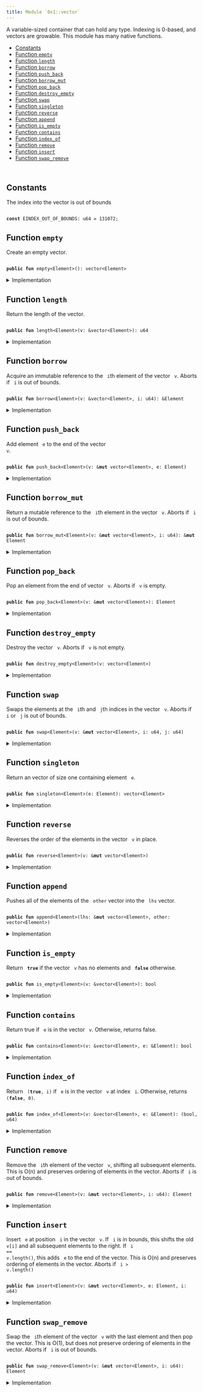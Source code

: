 ```yaml
---
title: Module `0x1::vector`
---
```


<Link id="0x1_vector"/>
A variable-sized container that can hold any type. Indexing is 0-based, and
vectors are growable. This module has many native functions.


-  [Constants](#@Constants_0)
-  [Function `empty`](#0x1_vector_empty)
-  [Function `length`](#0x1_vector_length)
-  [Function `borrow`](#0x1_vector_borrow)
-  [Function `push_back`](#0x1_vector_push_back)
-  [Function `borrow_mut`](#0x1_vector_borrow_mut)
-  [Function `pop_back`](#0x1_vector_pop_back)
-  [Function `destroy_empty`](#0x1_vector_destroy_empty)
-  [Function `swap`](#0x1_vector_swap)
-  [Function `singleton`](#0x1_vector_singleton)
-  [Function `reverse`](#0x1_vector_reverse)
-  [Function `append`](#0x1_vector_append)
-  [Function `is_empty`](#0x1_vector_is_empty)
-  [Function `contains`](#0x1_vector_contains)
-  [Function `index_of`](#0x1_vector_index_of)
-  [Function `remove`](#0x1_vector_remove)
-  [Function `insert`](#0x1_vector_insert)
-  [Function `swap_remove`](#0x1_vector_swap_remove)


<pre><code>
</code></pre>



<Link id="@Constants_0"></Link>

## Constants


<Link id="0x1_vector_EINDEX_OUT_OF_BOUNDS"></Link>

The index into the vector is out of bounds


<pre><code>
<b>const</b> <Link to="../move-stdlib/vector#0x1_vector_EINDEX_OUT_OF_BOUNDS">EINDEX_OUT_OF_BOUNDS</Link>: u64 = 131072;
</code></pre>



<Link id="0x1_vector_empty"></Link>

## Function `empty`

Create an empty vector.


<pre><code>
<b>public</b> <b>fun</b> <Link to="../move-stdlib/vector#0x1_vector_empty">empty</Link>&lt;Element&gt;(): <Link to="../move-stdlib/vector#0x1_vector">vector</Link>&lt;Element&gt;
</code></pre>



<details>
<summary>Implementation</summary>


<pre><code>
<b>native</b> <b>public</b> <b>fun</b> <Link to="../move-stdlib/vector#0x1_vector_empty">empty</Link>&lt;Element&gt;(): <Link to="../move-stdlib/vector#0x1_vector">vector</Link>&lt;Element&gt;;
</code></pre>



</details>

<Link id="0x1_vector_length"></Link>

## Function `length`

Return the length of the vector.


<pre><code>
<b>public</b> <b>fun</b> <Link to="../move-stdlib/vector#0x1_vector_length">length</Link>&lt;Element&gt;(v: &<Link to="../move-stdlib/vector#0x1_vector">vector</Link>&lt;Element&gt;): u64
</code></pre>



<details>
<summary>Implementation</summary>


<pre><code>
<b>native</b> <b>public</b> <b>fun</b> <Link to="../move-stdlib/vector#0x1_vector_length">length</Link>&lt;Element&gt;(v: &<Link to="../move-stdlib/vector#0x1_vector">vector</Link>&lt;Element&gt;): u64;
</code></pre>



</details>

<Link id="0x1_vector_borrow"></Link>

## Function `borrow`

Acquire an immutable reference to the <code>
i</code>th element of the vector <code>
v</code>.
Aborts if <code>
i</code> is out of bounds.


<pre><code>
<b>public</b> <b>fun</b> <Link to="../move-stdlib/vector#0x1_vector_borrow">borrow</Link>&lt;Element&gt;(v: &<Link to="../move-stdlib/vector#0x1_vector">vector</Link>&lt;Element&gt;, i: u64): &Element
</code></pre>



<details>
<summary>Implementation</summary>


<pre><code>
<b>native</b> <b>public</b> <b>fun</b> <Link to="../move-stdlib/vector#0x1_vector_borrow">borrow</Link>&lt;Element&gt;(v: &<Link to="../move-stdlib/vector#0x1_vector">vector</Link>&lt;Element&gt;, i: u64): &Element;
</code></pre>



</details>

<Link id="0x1_vector_push_back"></Link>

## Function `push_back`

Add element <code>
e</code> to the end of the vector <code>
v</code>.


<pre><code>
<b>public</b> <b>fun</b> <Link to="../move-stdlib/vector#0x1_vector_push_back">push_back</Link>&lt;Element&gt;(v: &<b>mut</b> <Link to="../move-stdlib/vector#0x1_vector">vector</Link>&lt;Element&gt;, e: Element)
</code></pre>



<details>
<summary>Implementation</summary>


<pre><code>
<b>native</b> <b>public</b> <b>fun</b> <Link to="../move-stdlib/vector#0x1_vector_push_back">push_back</Link>&lt;Element&gt;(v: &<b>mut</b> <Link to="../move-stdlib/vector#0x1_vector">vector</Link>&lt;Element&gt;, e: Element);
</code></pre>



</details>

<Link id="0x1_vector_borrow_mut"></Link>

## Function `borrow_mut`

Return a mutable reference to the <code>
i</code>th element in the vector <code>
v</code>.
Aborts if <code>
i</code> is out of bounds.


<pre><code>
<b>public</b> <b>fun</b> <Link to="../move-stdlib/vector#0x1_vector_borrow_mut">borrow_mut</Link>&lt;Element&gt;(v: &<b>mut</b> <Link to="../move-stdlib/vector#0x1_vector">vector</Link>&lt;Element&gt;, i: u64): &<b>mut</b> Element
</code></pre>



<details>
<summary>Implementation</summary>


<pre><code>
<b>native</b> <b>public</b> <b>fun</b> <Link to="../move-stdlib/vector#0x1_vector_borrow_mut">borrow_mut</Link>&lt;Element&gt;(v: &<b>mut</b> <Link to="../move-stdlib/vector#0x1_vector">vector</Link>&lt;Element&gt;, i: u64): &<b>mut</b> Element;
</code></pre>



</details>

<Link id="0x1_vector_pop_back"></Link>

## Function `pop_back`

Pop an element from the end of vector <code>
v</code>.
Aborts if <code>
v</code> is empty.


<pre><code>
<b>public</b> <b>fun</b> <Link to="../move-stdlib/vector#0x1_vector_pop_back">pop_back</Link>&lt;Element&gt;(v: &<b>mut</b> <Link to="../move-stdlib/vector#0x1_vector">vector</Link>&lt;Element&gt;): Element
</code></pre>



<details>
<summary>Implementation</summary>


<pre><code>
<b>native</b> <b>public</b> <b>fun</b> <Link to="../move-stdlib/vector#0x1_vector_pop_back">pop_back</Link>&lt;Element&gt;(v: &<b>mut</b> <Link to="../move-stdlib/vector#0x1_vector">vector</Link>&lt;Element&gt;): Element;
</code></pre>



</details>

<Link id="0x1_vector_destroy_empty"></Link>

## Function `destroy_empty`

Destroy the vector <code>
v</code>.
Aborts if <code>
v</code> is not empty.


<pre><code>
<b>public</b> <b>fun</b> <Link to="../move-stdlib/vector#0x1_vector_destroy_empty">destroy_empty</Link>&lt;Element&gt;(v: <Link to="../move-stdlib/vector#0x1_vector">vector</Link>&lt;Element&gt;)
</code></pre>



<details>
<summary>Implementation</summary>


<pre><code>
<b>native</b> <b>public</b> <b>fun</b> <Link to="../move-stdlib/vector#0x1_vector_destroy_empty">destroy_empty</Link>&lt;Element&gt;(v: <Link to="../move-stdlib/vector#0x1_vector">vector</Link>&lt;Element&gt;);
</code></pre>



</details>

<Link id="0x1_vector_swap"></Link>

## Function `swap`

Swaps the elements at the <code>
i</code>th and <code>
j</code>th indices in the vector <code>
v</code>.
Aborts if <code>
i</code> or <code>
j</code> is out of bounds.


<pre><code>
<b>public</b> <b>fun</b> <Link to="../move-stdlib/vector#0x1_vector_swap">swap</Link>&lt;Element&gt;(v: &<b>mut</b> <Link to="../move-stdlib/vector#0x1_vector">vector</Link>&lt;Element&gt;, i: u64, j: u64)
</code></pre>



<details>
<summary>Implementation</summary>


<pre><code>
<b>native</b> <b>public</b> <b>fun</b> <Link to="../move-stdlib/vector#0x1_vector_swap">swap</Link>&lt;Element&gt;(v: &<b>mut</b> <Link to="../move-stdlib/vector#0x1_vector">vector</Link>&lt;Element&gt;, i: u64, j: u64);
</code></pre>



</details>

<Link id="0x1_vector_singleton"></Link>

## Function `singleton`

Return an vector of size one containing element <code>
e</code>.


<pre><code>
<b>public</b> <b>fun</b> <Link to="../move-stdlib/vector#0x1_vector_singleton">singleton</Link>&lt;Element&gt;(e: Element): <Link to="../move-stdlib/vector#0x1_vector">vector</Link>&lt;Element&gt;
</code></pre>



<details>
<summary>Implementation</summary>


<pre><code>
<b>public</b> <b>fun</b> <Link to="../move-stdlib/vector#0x1_vector_singleton">singleton</Link>&lt;Element&gt;(e: Element): <Link to="../move-stdlib/vector#0x1_vector">vector</Link>&lt;Element&gt; \{
    <b>let</b> <b>mut</b> v = <Link to="../move-stdlib/vector#0x1_vector_empty">empty</Link>();
    v.<Link to="../move-stdlib/vector#0x1_vector_push_back">push_back</Link>(e);
    v
}
</code></pre>



</details>

<Link id="0x1_vector_reverse"></Link>

## Function `reverse`

Reverses the order of the elements in the vector <code>
v</code> in place.


<pre><code>
<b>public</b> <b>fun</b> <Link to="../move-stdlib/vector#0x1_vector_reverse">reverse</Link>&lt;Element&gt;(v: &<b>mut</b> <Link to="../move-stdlib/vector#0x1_vector">vector</Link>&lt;Element&gt;)
</code></pre>



<details>
<summary>Implementation</summary>


<pre><code>
<b>public</b> <b>fun</b> <Link to="../move-stdlib/vector#0x1_vector_reverse">reverse</Link>&lt;Element&gt;(v: &<b>mut</b> <Link to="../move-stdlib/vector#0x1_vector">vector</Link>&lt;Element&gt;) \{
    <b>let</b> len = v.<Link to="../move-stdlib/vector#0x1_vector_length">length</Link>();
    <b>if</b> (len == 0) <b>return</b> ();

    <b>let</b> <b>mut</b> front_index = 0;
    <b>let</b> <b>mut</b> back_index = len -1;
    <b>while</b> (front_index &lt; back_index) \{
        v.<Link to="../move-stdlib/vector#0x1_vector_swap">swap</Link>(front_index, back_index);
        front_index = front_index + 1;
        back_index = back_index - 1;
    }
}
</code></pre>



</details>

<Link id="0x1_vector_append"></Link>

## Function `append`

Pushes all of the elements of the <code>
other</code> vector into the <code>
lhs</code> vector.


<pre><code>
<b>public</b> <b>fun</b> <Link to="../move-stdlib/vector#0x1_vector_append">append</Link>&lt;Element&gt;(lhs: &<b>mut</b> <Link to="../move-stdlib/vector#0x1_vector">vector</Link>&lt;Element&gt;, other: <Link to="../move-stdlib/vector#0x1_vector">vector</Link>&lt;Element&gt;)
</code></pre>



<details>
<summary>Implementation</summary>


<pre><code>
<b>public</b> <b>fun</b> <Link to="../move-stdlib/vector#0x1_vector_append">append</Link>&lt;Element&gt;(lhs: &<b>mut</b> <Link to="../move-stdlib/vector#0x1_vector">vector</Link>&lt;Element&gt;, <b>mut</b> other: <Link to="../move-stdlib/vector#0x1_vector">vector</Link>&lt;Element&gt;) \{
    other.<Link to="../move-stdlib/vector#0x1_vector_reverse">reverse</Link>();
    <b>while</b> (!other.<Link to="../move-stdlib/vector#0x1_vector_is_empty">is_empty</Link>()) lhs.<Link to="../move-stdlib/vector#0x1_vector_push_back">push_back</Link>(other.<Link to="../move-stdlib/vector#0x1_vector_pop_back">pop_back</Link>());
    other.<Link to="../move-stdlib/vector#0x1_vector_destroy_empty">destroy_empty</Link>();
}
</code></pre>



</details>

<Link id="0x1_vector_is_empty"></Link>

## Function `is_empty`

Return <code>
<b>true</b></code> if the vector <code>
v</code> has no elements and <code>
<b>false</b></code> otherwise.


<pre><code>
<b>public</b> <b>fun</b> <Link to="../move-stdlib/vector#0x1_vector_is_empty">is_empty</Link>&lt;Element&gt;(v: &<Link to="../move-stdlib/vector#0x1_vector">vector</Link>&lt;Element&gt;): bool
</code></pre>



<details>
<summary>Implementation</summary>


<pre><code>
<b>public</b> <b>fun</b> <Link to="../move-stdlib/vector#0x1_vector_is_empty">is_empty</Link>&lt;Element&gt;(v: &<Link to="../move-stdlib/vector#0x1_vector">vector</Link>&lt;Element&gt;): bool \{
    v.<Link to="../move-stdlib/vector#0x1_vector_length">length</Link>() == 0
}
</code></pre>



</details>

<Link id="0x1_vector_contains"></Link>

## Function `contains`

Return true if <code>
e</code> is in the vector <code>
v</code>.
Otherwise, returns false.


<pre><code>
<b>public</b> <b>fun</b> <Link to="../move-stdlib/vector#0x1_vector_contains">contains</Link>&lt;Element&gt;(v: &<Link to="../move-stdlib/vector#0x1_vector">vector</Link>&lt;Element&gt;, e: &Element): bool
</code></pre>



<details>
<summary>Implementation</summary>


<pre><code>
<b>public</b> <b>fun</b> <Link to="../move-stdlib/vector#0x1_vector_contains">contains</Link>&lt;Element&gt;(v: &<Link to="../move-stdlib/vector#0x1_vector">vector</Link>&lt;Element&gt;, e: &Element): bool \{
    <b>let</b> <b>mut</b> i = 0;
    <b>let</b> len = v.<Link to="../move-stdlib/vector#0x1_vector_length">length</Link>();
    <b>while</b> (i &lt; len) \{
        <b>if</b> (&v[i] == e) <b>return</b> <b>true</b>;
        i = i + 1;
    };
    <b>false</b>
}
</code></pre>



</details>

<Link id="0x1_vector_index_of"></Link>

## Function `index_of`

Return <code>
(<b>true</b>, i)</code> if <code>
e</code> is in the vector <code>
v</code> at index <code>
i</code>.
Otherwise, returns <code>
(<b>false</b>, 0)</code>.


<pre><code>
<b>public</b> <b>fun</b> <Link to="../move-stdlib/vector#0x1_vector_index_of">index_of</Link>&lt;Element&gt;(v: &<Link to="../move-stdlib/vector#0x1_vector">vector</Link>&lt;Element&gt;, e: &Element): (bool, u64)
</code></pre>



<details>
<summary>Implementation</summary>


<pre><code>
<b>public</b> <b>fun</b> <Link to="../move-stdlib/vector#0x1_vector_index_of">index_of</Link>&lt;Element&gt;(v: &<Link to="../move-stdlib/vector#0x1_vector">vector</Link>&lt;Element&gt;, e: &Element): (bool, u64) \{
    <b>let</b> <b>mut</b> i = 0;
    <b>let</b> len = v.<Link to="../move-stdlib/vector#0x1_vector_length">length</Link>();
    <b>while</b> (i &lt; len) \{
        <b>if</b> (&v[i] == e) <b>return</b> (<b>true</b>, i);
        i = i + 1;
    };
    (<b>false</b>, 0)
}
</code></pre>



</details>

<Link id="0x1_vector_remove"></Link>

## Function `remove`

Remove the <code>
i</code>th element of the vector <code>
v</code>, shifting all subsequent elements.
This is O(n) and preserves ordering of elements in the vector.
Aborts if <code>
i</code> is out of bounds.


<pre><code>
<b>public</b> <b>fun</b> <Link to="../move-stdlib/vector#0x1_vector_remove">remove</Link>&lt;Element&gt;(v: &<b>mut</b> <Link to="../move-stdlib/vector#0x1_vector">vector</Link>&lt;Element&gt;, i: u64): Element
</code></pre>



<details>
<summary>Implementation</summary>


<pre><code>
<b>public</b> <b>fun</b> <Link to="../move-stdlib/vector#0x1_vector_remove">remove</Link>&lt;Element&gt;(v: &<b>mut</b> <Link to="../move-stdlib/vector#0x1_vector">vector</Link>&lt;Element&gt;, <b>mut</b> i: u64): Element \{
    <b>let</b> <b>mut</b> len = v.<Link to="../move-stdlib/vector#0x1_vector_length">length</Link>();
    // i out of bounds; <b>abort</b>
    <b>if</b> (i &gt;= len) <b>abort</b> <Link to="../move-stdlib/vector#0x1_vector_EINDEX_OUT_OF_BOUNDS">EINDEX_OUT_OF_BOUNDS</Link>;

    len = len - 1;
    <b>while</b> (i &lt; len) v.<Link to="../move-stdlib/vector#0x1_vector_swap">swap</Link>(i, \{ i = i + 1; i });
    v.<Link to="../move-stdlib/vector#0x1_vector_pop_back">pop_back</Link>()
}
</code></pre>



</details>

<Link id="0x1_vector_insert"></Link>

## Function `insert`

Insert <code>
e</code> at position <code>
i</code> in the vector <code>
v</code>.
If <code>
i</code> is in bounds, this shifts the old <code>
v[i]</code> and all subsequent elements to the right.
If <code>
i == v.<Link to="../move-stdlib/vector#0x1_vector_length">length</Link>()</code>, this adds <code>
e</code> to the end of the vector.
This is O(n) and preserves ordering of elements in the vector.
Aborts if <code>
i &gt; v.<Link to="../move-stdlib/vector#0x1_vector_length">length</Link>()</code>


<pre><code>
<b>public</b> <b>fun</b> <Link to="../move-stdlib/vector#0x1_vector_insert">insert</Link>&lt;Element&gt;(v: &<b>mut</b> <Link to="../move-stdlib/vector#0x1_vector">vector</Link>&lt;Element&gt;, e: Element, i: u64)
</code></pre>



<details>
<summary>Implementation</summary>


<pre><code>
<b>public</b> <b>fun</b> <Link to="../move-stdlib/vector#0x1_vector_insert">insert</Link>&lt;Element&gt;(v: &<b>mut</b> <Link to="../move-stdlib/vector#0x1_vector">vector</Link>&lt;Element&gt;, e: Element, <b>mut</b> i: u64) \{
    <b>let</b> len = v.<Link to="../move-stdlib/vector#0x1_vector_length">length</Link>();
    // i too big <b>abort</b>
    <b>if</b> (i &gt; len) <b>abort</b> <Link to="../move-stdlib/vector#0x1_vector_EINDEX_OUT_OF_BOUNDS">EINDEX_OUT_OF_BOUNDS</Link>;

    v.<Link to="../move-stdlib/vector#0x1_vector_push_back">push_back</Link>(e);
    <b>while</b> (i &lt; len) \{
        v.<Link to="../move-stdlib/vector#0x1_vector_swap">swap</Link>(i, len);
        i = i + 1
    }
}
</code></pre>



</details>

<Link id="0x1_vector_swap_remove"></Link>

## Function `swap_remove`

Swap the <code>
i</code>th element of the vector <code>
v</code> with the last element and then pop the vector.
This is O(1), but does not preserve ordering of elements in the vector.
Aborts if <code>
i</code> is out of bounds.


<pre><code>
<b>public</b> <b>fun</b> <Link to="../move-stdlib/vector#0x1_vector_swap_remove">swap_remove</Link>&lt;Element&gt;(v: &<b>mut</b> <Link to="../move-stdlib/vector#0x1_vector">vector</Link>&lt;Element&gt;, i: u64): Element
</code></pre>



<details>
<summary>Implementation</summary>


<pre><code>
<b>public</b> <b>fun</b> <Link to="../move-stdlib/vector#0x1_vector_swap_remove">swap_remove</Link>&lt;Element&gt;(v: &<b>mut</b> <Link to="../move-stdlib/vector#0x1_vector">vector</Link>&lt;Element&gt;, i: u64): Element \{
    <b>assert</b>!(!v.<Link to="../move-stdlib/vector#0x1_vector_is_empty">is_empty</Link>(), <Link to="../move-stdlib/vector#0x1_vector_EINDEX_OUT_OF_BOUNDS">EINDEX_OUT_OF_BOUNDS</Link>);
    <b>let</b> last_idx = v.<Link to="../move-stdlib/vector#0x1_vector_length">length</Link>() - 1;
    v.<Link to="../move-stdlib/vector#0x1_vector_swap">swap</Link>(i, last_idx);
    v.<Link to="../move-stdlib/vector#0x1_vector_pop_back">pop_back</Link>()
}
</code></pre>



</details>
